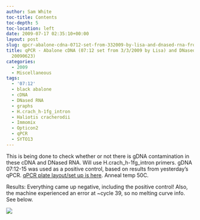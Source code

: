 ```yaml
---
author: Sam White
toc-title: Contents
toc-depth: 5
toc-location: left
date: 2009-07-17 02:35:10+00:00
layout: post
slug: qpcr-abalone-cdna-0712-set-from-332009-by-lisa-and-dnased-rna-from-20090623-2
title: qPCR - Abalone cDNA (07:12 set from 3/3/2009 by Lisa) and DNased RNA (from
  20090623)
categories:
  - 2009
  - Miscellaneous
tags:
  - '07:12'
  - black abalone
  - cDNA
  - DNased RNA
  - graphs
  - H.crach_h-1fg_intron
  - Haliotis cracherodii
  - Immomix
  - Opticon2
  - qPCR
  - SYTO13
---
```


This is being done to check whether or not there is gDNA contamination in these cDNA and DNased RNA. Will use H.crach_h-1fg_intron primers. gDNA 07:12-15 was used as a positive control, based on results from yesterday's qPCR. [qPCR plate layout/set up is here](https://eagle.fish.washington.edu/Arabidopsis/Notebook%20Workup%20Files/20090716-01.jpg). Anneal temp 50C.

Results: Everything came up negative, including the positive control! Also, the machine experienced an error at ~cycle 39, so no melting curve info. See below.

![](https://eagle.fish.washington.edu/Arabidopsis/20090716-01%20SJW.jpg)
